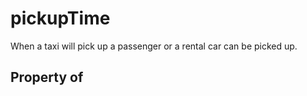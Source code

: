 # pickupTime

When a taxi will pick up a passenger or a rental car can be picked up.

## Property of



